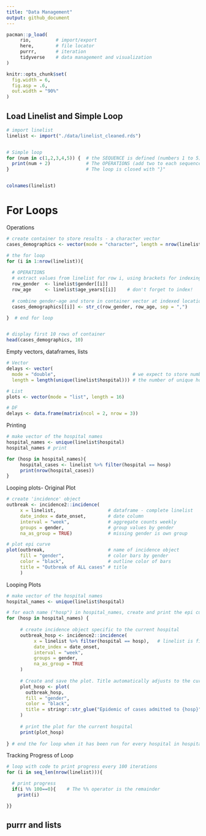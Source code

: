 ```yaml
---
title: "Data Management"
output: github_document
---
```


```r

pacman::p_load(
     rio,         # import/export
     here,        # file locator
     purrr,       # iteration
     tidyverse    # data management and visualization
)

knitr::opts_chunk$set(
  fig.width = 6,
  fig.asp = .6,
  out.width = "90%"
)


```

## Load Linelist and Simple Loop

```r
# import linelist
linelist <- import("./data/linelist_cleaned.rds") 


# Simple loop
for (num in c(1,2,3,4,5)) {  # the SEQUENCE is defined (numbers 1 to 5) and loop is opened with "{"
  print(num + 2)             # The OPERATIONS (add two to each sequence number and print)
}                            # The loop is closed with "}" 


colnames(linelist)
```


# For Loops

Operations

```r
# create container to store results - a character vector
cases_demographics <- vector(mode = "character", length = nrow(linelist))

# the for loop
for (i in 1:nrow(linelist)){
  
  # OPERATIONS
  # extract values from linelist for row i, using brackets for indexing
  row_gender  <- linelist$gender[[i]]
  row_age     <- linelist$age_years[[i]]    # don't forget to index!
     
  # combine gender-age and store in container vector at indexed location
  cases_demographics[[i]] <- str_c(row_gender, row_age, sep = ",") 

}  # end for loop


# display first 10 rows of container
head(cases_demographics, 10)
```


Empty vectors, dataframes, lists

```r
# Vector
delays <- vector(
  mode = "double",                            # we expect to store numbers
  length = length(unique(linelist$hospital))) # the number of unique hospitals in the dataset

# List
plots <- vector(mode = "list", length = 16)

# DF
delays <- data.frame(matrix(ncol = 2, nrow = 3))
```


Printing

```r
# make vector of the hospital names
hospital_names <- unique(linelist$hospital)
hospital_names # print

for (hosp in hospital_names){ 
     hospital_cases <- linelist %>% filter(hospital == hosp)
     print(nrow(hospital_cases))
}
```


Looping plots- Original Plot


```r
# create 'incidence' object
outbreak <- incidence2::incidence(   
     x = linelist,                   # dataframe - complete linelist
     date_index = date_onset,        # date column
     interval = "week",              # aggregate counts weekly
     groups = gender,                # group values by gender
     na_as_group = TRUE)             # missing gender is own group

# plot epi curve
plot(outbreak,                       # name of incidence object
     fill = "gender",                # color bars by gender
     color = "black",                # outline color of bars
     title = "Outbreak of ALL cases" # title
     )

```


Looping Plots


```r
# make vector of the hospital names
hospital_names <- unique(linelist$hospital)

# for each name ("hosp") in hospital_names, create and print the epi curve
for (hosp in hospital_names) {
     
     # create incidence object specific to the current hospital
     outbreak_hosp <- incidence2::incidence(
          x = linelist %>% filter(hospital == hosp),   # linelist is filtered to the current hospital
          date_index = date_onset,
          interval = "week", 
          groups = gender,
          na_as_group = TRUE
     )
     
     # Create and save the plot. Title automatically adjusts to the current hospital
     plot_hosp <- plot(
       outbreak_hosp,
       fill = "gender",
       color = "black",
       title = stringr::str_glue("Epidemic of cases admitted to {hosp}")
     )
     
     # print the plot for the current hospital
     print(plot_hosp)
     
} # end the for loop when it has been run for every hospital in hospital_names 
```


Tracking Progress of Loop

```r
# loop with code to print progress every 100 iterations
for (i in seq_len(nrow(linelist))){

  # print progress
  if(i %% 100==0){    # The %% operator is the remainder
    print(i)

}}
```


## purrr and lists

```r

```










